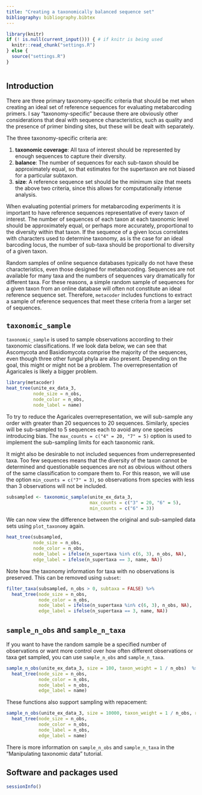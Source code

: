```yaml
---
title: "Creating a taxonomically balanced sequence set"
bibliography: bibliography.bibtex
---
```


```r
library(knitr)
if (! is.null(current_input())) { # if knitr is being used
  knitr::read_chunk("settings.R")
} else {
  source("settings.R")
}
```

```r
```


## Introduction

There are three primary taxonomy-specific criteria that should be met when creating an ideal set of reference sequences for evaluating metabarcoding primers.
I say "taxonomy-specific" because there are obviously other considerations that deal with sequence characteristics, such as quality and the presence of primer binding sites, but these will be dealt with separately.

The three taxonomy-specific criteria are: 

1. **taxonomic coverage**: All taxa of interest should be represented by enough sequences to capture their diversity.
2. **balance**: The number of sequences for each sub-taxon should be approximately equal, so that estimates for the supertaxon are not biased for a particular subtaxon. 
3. **size**: A reference sequence set should be the minimum size that meets the above two criteria, since this allows for computationally intense analysis. 

When evaluating potential primers for metabarcoding experiments it is important to have reference sequences representative of every taxon of interest.
The number of sequences of each taxon at each taxonomic level should be approximately equal, or perhaps more accurately, proportional to the diversity within that taxon.
If the sequence of a given locus correlates with characters used to determine taxonomy, as is the case for an ideal barcoding locus, the number of sub-taxa should be proportional to diversity of a given taxon. 

Random samples of online sequence databases typically do not have these characteristics, even those designed for metabarcoding. 
Sequences are not available for many taxa and the numbers of sequences vary dramatically for different taxa. 
For these reasons, a simple random sample of sequences for a given taxon from an online database will often not constitute an ideal reference sequence set. 
Therefore, `metacoder` includes functions to extract a sample of reference sequences that meet these criteria from a larger set of sequences. 

## `taxonomic_sample`

`taxonomic_sample` is used to sample observations according to their taxonomic classifications. 
If we look data below, we can see that Ascomycota and Basidiomycota comprise the majority of the sequences, even though three other fungal phyla are also present.
Depending on the goal, this might or might not be a problem.
The overrepresentation of Agaricales is likely a bigger problem. 

```r
library(metacoder)
heat_tree(unite_ex_data_3,
          node_size = n_obs,
          node_color = n_obs,
          node_label = name)
```

To try to reduce the Agaricales overrepresentation, we will sub-sample any order with greater than 20 sequences to 20 sequences.
Similarly, species will be sub-sampled to 5 sequences each to avoid any one species introducing bias.
The `max_counts = c("4" = 20, "7" = 5)` option is used to implement the sub-sampling limits for each taxonomic rank. 

It might also be desirable to not included sequences from underrepresented taxa.
Too few sequences means that the diversity of the taxon cannot be determined and questionable sequences are not as obvious without others of the same classification to compare them to.
For this reason, we will use the option `min_counts = c("7" = 3)`, so observations from species with less than 3 observations will not be included.

```r
subsampled <- taxonomic_sample(unite_ex_data_3,
                               max_counts = c("3" = 20, "6" = 5),
                               min_counts = c("6" = 3))
```

We can now view the difference between the original and sub-sampled data sets using `plot_taxonomy` again.

```r
heat_tree(subsampled,
          node_size = n_obs,
          node_color = n_obs,
          node_label = ifelse(n_supertaxa %in% c(6, 3), n_obs, NA),
          edge_label = ifelse(n_supertaxa == 3, name, NA))
```

Note how the taxonomy information for taxa with no observations is preserved. 
This can be removed using `subset`:

```r
filter_taxa(subsampled, n_obs > 0, subtaxa = FALSE) %>%
  heat_tree(node_size = n_obs,
            node_color = n_obs,
            node_label = ifelse(n_supertaxa %in% c(6, 3), n_obs, NA),
            edge_label = ifelse(n_supertaxa == 3, name, NA))
```


## `sample_n_obs` and `sample_n_taxa`

If you want to have the random sample be a specified number of observations or want more control over how often different observations or taxa get sampled, you can use `sample_n_obs` and `sample_n_taxa`.

```r
sample_n_obs(unite_ex_data_3, size = 100, taxon_weight = 1 / n_obs)  %>%
  heat_tree(node_size = n_obs,
            node_color = n_obs,
            node_label = n_obs,
            edge_label = name)
```

These functions also support sampling with repacement: 

```r
sample_n_obs(unite_ex_data_3, size = 10000, taxon_weight = 1 / n_obs, replace = TRUE) %>%
  heat_tree(node_size = n_obs,
            node_color = n_obs,
            node_label = n_obs,
            edge_label = name)
```

There is more information on `sample_n_obs` and `sample_n_taxa` in the "Manipulating taxonomic data" tutorial. 

## Software and packages used

```r
sessionInfo()
```